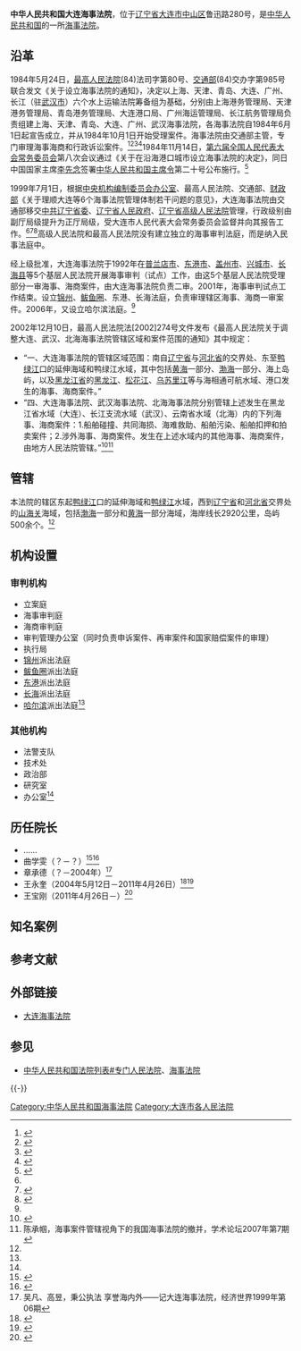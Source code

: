{{Infobox PRCG
|机构名称=中华人民共和国大连海事法院
|标志1=National Emblem of the People's Republic of China.svg
|职位1=院长
|人员1=王宝刚
|衔级1=？级高级法官
|上诉法院=[[辽宁省高级人民法院|辽宁省高级人民法院]]
|业务上级=[[辽宁省高级人民法院|辽宁省高级人民法院]]
|组织上级=[[大连市人民代表大会|大连市人民代表大会]]<br />[[大连市人民代表大会常务委员会|大连市人民代表大会常务委员会]]
|中共上级=[[中国共产党辽宁省委员会|中国共产党辽宁省委员会]]
|中共本级=中国共产党大连海事法院党组
|机构类型=[[中华人民共和国法院列表#专门人民法院|专门人民法院]]
|行政级别=正地厅级
|授权法源=[[中华人民共和国宪法|中华人民共和国宪法]]
|组织法规=[[中华人民共和国人民法院组织法|中华人民共和国人民法院组织法]]
|地址1=[[辽宁省|辽宁省]][[大连市|大连市]][[中山区_(大连市)|中山区]]鲁迅路280号
|官网=[http://dlhsfy.chinacourt.org dlhsfy.chinacourt.org]
|成立时间=1984年6月1日
|时期1=
|机构1=
|时期2=
|机构2=
|时期3=
|机构3=
}}

'''中华人民共和国大连海事法院'''，位于[[辽宁省|辽宁省]][[大连市|大连市]][[中山区_(大连市)|中山区]]鲁迅路280号，是[[中华人民共和国|中华人民共和国]]的一所[[海事法院|海事法院]]。

== 沿革 ==
1984年5月24日，[[中华人民共和国最高人民法院|最高人民法院]](84)法司字第80号、[[中华人民共和国交通部|交通部]](84)交办字第985号联合发文《关于设立海事法院的通知》，决定以上海、天津、青岛、大连、广州、长江（驻[[武汉市|武汉市]]）六个水上运输法院筹备组为基础，分别由上海港务管理局、天津港务管理局、青岛港务管理局、大连港口局、广州海运管理局、长江航务管理局负责组建上海、天津、青岛、大连、广州、武汉海事法院，各海事法院自1984年6月1日起宣告成立，并从1984年10月1日开始受理案件。海事法院由交通部主管，专门审理海事海商和行政诉讼案件。<ref name="xhw">{{Cite web|url=http://www.tj.xinhuanet.com/news/2004-05/26/content_2194422.htm|title=天津海事法院简介|accessdate=2018-12-18|date=2004-05-26|publisher=新华网|archiveurl=https://web.archive.org/web/20080620083520/http://www.tj.xinhuanet.com/news/2004-05/26/content_2194422.htm|archivedate=2008-06-20|dead-url=no}}</ref><ref name="fyw">{{Cite web|url=http://dlhsfy.chinacourt.org/article/detail/2014/12/id/1518021.shtml|title=大连海事法院简介|accessdate=2018-12-18|date=大连海事法院|publisher=2014-12-18|archive-url=https://web.archive.org/web/20181218193636/http://dlhsfy.chinacourt.org/article/detail/2014/12/id/1518021.shtml|archive-date=2018-12-18|dead-url=yes}}</ref><ref name="qd">{{Cite web|url=http://www.tj.xinhuanet.com/ztbd/20court/|title=天津海事法院成立二十周年庆典专题|accessdate=2018-12-18|publisher=新华网|archive-date=2020-11-04|archive-url=https://web.archive.org/web/20201104221358/http://www.tj.xinhuanet.com/ztbd/20court/|dead-url=no}}</ref><ref>{{Cite web|url=http://china.findlaw.cn/hshs/hsfl/841457.html|title=交通部关于设立海事法院的通知|accessdate=2018-12-18|date=2012-02-20|publisher=找法网|archiveurl=https://web.archive.org/web/20140902190836/http://china.findlaw.cn/hshs/hsfl/841457.html|archivedate=2014-09-02|dead-url=no}}</ref>1984年11月14日，[[第六届全国人民代表大会常务委员会|第六届全国人民代表大会常务委员会]]第八次会议通过《关于在沿海港口城市设立海事法院的决定》，同日中国国家主席[[李先念|李先念]]签署[[中华人民共和国主席令|中华人民共和国主席令]]第二十号公布施行。<ref>{{Cite web|url=http://www.china.com.cn/law/flfg/txt/2006-08/08/content_7064108.htm|title=全国人大常委会关于在沿海港口城市设立海事法院的决定|accessdate=2018-12-18|date=2006-08-08|publisher=中国网|archive-date=2020-03-30|archive-url=https://web.archive.org/web/20200330142039/http://www.china.com.cn/law/flfg/txt/2006-08/08/content_7064108.htm|dead-url=no}}</ref>

1999年7月1日，根据[[中央机构编制委员会办公室|中央机构编制委员会办公室]]、最高人民法院、交通部、[[中华人民共和国财政部|财政部]]《关于理顺大连等6个海事法院管理体制若干问题的意见》，大连海事法院由交通部移交[[中共辽宁省委|中共辽宁省委]]、[[辽宁省人民政府|辽宁省人民政府]]、[[辽宁省高级人民法院|辽宁省高级人民法院]]管理，行政级别由副厅局级提升为正厅局级，受大连市人民代表大会常务委员会监督并向其报告工作。<ref name="xhw" /><ref>{{Cite web|url=http://tjfy.chinacourt.org/public/detail.php?id=15|title=天津海事法院院长李柏华访谈录|accessdate=2018-12-18|date=2004-12-24|publisher=天津法院网|archiveurl=https://web.archive.org/web/20150408045423/http://tjfy.chinacourt.org/public/detail.php?id=15|archivedate=2015-04-08|dead-url=no}}</ref><ref name="jianshi">{{Cite web|url=http://dlhsfy.chinacourt.org/article/detail/2014/12/id/1518037.shtml|title=大连海事法院发展简史|accessdate=2018-12-18|date=2014-12-18|publisher=大连海事法院|archive-url=https://web.archive.org/web/20150214211259/http://dlhsfy.chinacourt.org/article/detail/2014/12/id/1518037.shtml|archive-date=2015-02-14|dead-url=yes}}</ref>高级人民法院和最高人民法院没有建立独立的海事审判法庭，而是纳入民事法庭中。

经上级批准，大连海事法院于1992年在[[普兰店市|普兰店市]]、[[东港市|东港市]]、[[盖州市|盖州市]]、[[兴城市|兴城市]]、[[长海县|长海县]]等5个基层人民法院开展海事审判（试点）工作，由这5个基层人民法院受理部分一审海事、海商案件，由大连海事法院负责二审。2001年，海事审判试点工作结束。设立[[锦州市|锦州]]、[[鲅鱼圈区|鲅鱼圈]]、东港、长海法庭，负责审理辖区海事、海商一审案件。2006年，又设立哈尔滨法庭。<ref name="jianshi" />

2002年12月10日，最高人民法院法[2002]274号文件发布《最高人民法院关于调整大连、武汉、北海海事法院管辖区域和案件范围的通知》其中规定：
*“一、大连海事法院的管辖区域范围：南自[[辽宁省|辽宁省]]与[[河北省|河北省]]的交界处、东至[[鸭绿江|鸭绿江]]口的延伸海域和鸭绿江水域，其中包括[[黄海|黄海]]一部分、[[渤海|渤海]]一部分、海上岛屿，以及[[黑龙江省|黑龙江省]]的[[黑龙江|黑龙江]]、[[松花江|松花江]]、[[乌苏里江|乌苏里江]]等与海相通可航水域、港口发生的海事、海商案件。”
*“四、大连海事法院、武汉海事法院、北海海事法院分别管辖上述发生在黑龙江省水域（大连）、长江支流水域（武汉）、云南省水域（北海）内的下列海事、海商案件：1.船舶碰撞、共同海损、海难救助、船舶污染、船舶扣押和拍卖案件；2.涉外海事、海商案件。发生在上述水域内的其他海事、海商案件，由地方人民法院管辖。”<ref>{{Cite web|url=http://www.chinalaw.gov.cn/article/fgkd/xfg/cfjs/200303/20030300055631.shtml|title=最高人民法院关于调整大连、武汉、北海海事法院管辖区域和案件范围的通知|accessdate=2018-12-18|date=2003-03-11|publisher=[[国务院法制办公室|国务院法制办公室]]|archiveurl=https://web.archive.org/web/20150408121332/http://www.chinalaw.gov.cn/article/fgkd/xfg/cfjs/200303/20030300055631.shtml|archivedate=2015-04-08|dead-url=no}}</ref><ref>陈承帼，海事案件管辖视角下的我国海事法院的撤并，学术论坛2007年第7期</ref>

==管辖==
本法院的辖区东起[[鸭绿江|鸭绿江]]口的延伸海域和[[鸭绿江|鸭绿江]]水域，西到[[辽宁省|辽宁省]]和[[河北省|河北省]]交界处的[[山海关|山海关]]海域，包括[[渤海|渤海]]一部分和[[黄海|黄海]]一部分海域，海岸线长2920公里，岛屿500余个。<ref name="fyw" />

==机构设置==
===审判机构===
*立案庭
*海事审判庭
*海商审判庭
*审判管理办公室（同时负责申诉案件、再审案件和国家赔偿案件的审理）
*执行局
*[[锦州市|锦州]]派出法庭
*[[鲅鱼圈区|鲅鱼圈]]派出法庭
*[[东港市|东港]]派出法庭
*[[长海县|长海]]派出法庭
*[[哈尔滨市|哈尔滨]]派出法庭<ref name="fyw" />

===其他机构===
*法警支队
*技术处
*政治部
*研究室
*办公室<ref name="fyw" />

==历任院长==
*……
*曲学雯（？－？）<ref>{{Cite web|url=http://www.portdalian.com/news/110year_face/2009/922/0992216690167J6A7K3AK939A2CI5.html|title=那年•那船•那人|accessdate=2018-12-18|author=许辉|date=2009-09-22|publisher=[[大連港|中国大连港集团有限公司]]|archive-date=2015-04-08|archive-url=https://web.archive.org/web/20150408150935/http://www.portdalian.com/news/110year_face/2009/922/0992216690167J6A7K3AK939A2CI5.html|dead-url=no}}</ref><ref>{{Cite web|url=http://news.sina.com.cn/c/2005-03-19/00235399957s.shtml|title=大连海事法院在组织老干部开展“回头看”活动中收获多项建议|accessdate=2018-12-18|date=2005-03-19|publisher=新浪|archive-date=2018-12-18|archive-url=https://web.archive.org/web/20181218193425/http://news.sina.com.cn/c/2005-03-19/00235399957s.shtml|dead-url=no}}</ref>
*章承德（？－2004年）<ref>吴凡、高昱，秉公执法 享誉海内外——记大连海事法院，经济世界1999年第06期</ref>
*王永奎（2004年5月12日－2011年4月26日）<ref>{{Cite web|url=http://www.people.com.cn/GB/14576/15137/2284476.html|title=大连市十三届人大常委会举行第九次会议|accessdate=2018-12-18|date=2004-01-07|publisher=人民网|archive-date=2016-03-04|archive-url=https://web.archive.org/web/20160304085549/http://www.people.com.cn/GB/14576/15137/2284476.html|dead-url=no}}</ref><ref>{{Cite web|url=http://www.nen.com.cn/77970767572107264/20040513/1401719.shtml|title=大连废止修改3个条例 同时通过了人事任免事项|accessdate=2018-12-18|date=2004-05-13|publisher=东北新闻网|archiveurl=https://web.archive.org/web/20150408200114/http://www.nen.com.cn/77970767572107264/20040513/1401719.shtml|archivedate=2015-04-08|dead-url=yes}}</ref>
*王宝刚（2011年4月26日－）<ref>{{Cite web|url=http://szb.dlxww.com/dlrb/html/2011-04/27/content_475212.htm|title=大连市人大常委会任免名单|accessdate=2018-12-18|date=2011-04-27|publisher=大连日报|archiveurl=https://web.archive.org/web/20110502150800/http://szb.dlxww.com/dlrb/html/2011-04/27/content_475212.htm|archivedate=2011-05-02|dead-url=no}}</ref>

==知名案例==
== 参考文献 ==
{{Reflist|2}}

== 外部链接 ==
*[https://web.archive.org/web/20140905172015/http://dlhsfy.chinacourt.org/ 大连海事法院]

== 参见 ==
* [[中华人民共和国法院列表#专门人民法院|中华人民共和国法院列表#专门人民法院]]、[[海事法院|海事法院]]

{{-}}
{{中华人民共和国法院|专}}
{{中国水域管治力量}}

[[Category:中华人民共和国海事法院|Category:中华人民共和国海事法院]]
[[Category:大连市各人民法院|Category:大连市各人民法院]]